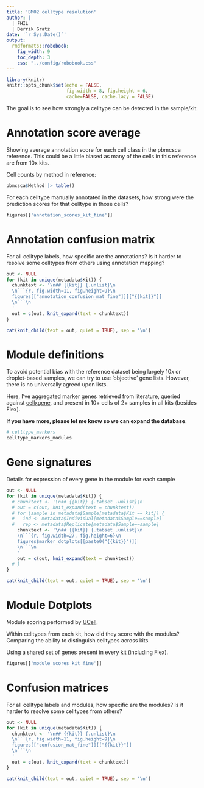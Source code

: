 ```yaml
---
title: 'BM02 celltype resolution'
author: |
  | FHIL
  | Derrik Gratz
date: '`r Sys.Date()`'
output: 
  rmdformats::robobook:
    fig_width: 9
    toc_depth: 3
    css: "../config/robobook.css"
---
```


```r
library(knitr)
knitr::opts_chunk$set(echo = FALSE,
                      fig.width = 8, fig.height = 6,
                      cache=FALSE, cache.lazy = FALSE) 
```

The goal is to see how strongly a celltype can be detected in the sample/kit.

# Annotation score average

Showing average annotation score for each cell class in the pbmcsca reference.
This could be a little biased as many of the cells in this reference are from 
10x kits. 

Cell counts by method in reference:

```r
pbmcsca$Method |> table()
```

For each celltype manually annotated in the datasets, how strong were the 
prediction scores for that celltype in those cells?

```r
figures[['annotation_scores_kit_fine']]
```

# Annotation confusion matrix {.tabset}

For all celltype labels, how specific are the annotations? Is it harder to resolve
some celltypes from others using annotation mapping?

```r
out <- NULL
for (kit in unique(metadata$Kit)) {
  chunktext <- '\n## {{kit}} {.unlist}\n
  \n```{r, fig.width=11, fig.height=9}\n
  figures[["annotation_confusion_mat_fine"]][["{{kit}}"]]
  \n```\n
  '
  out = c(out, knit_expand(text = chunktext))
}

cat(knit_child(text = out, quiet = TRUE), sep = '\n')
```

# Module definitions

To avoid potential bias with the reference dataset being largely 10x or droplet-based
samples, we can try to use 'objective' gene lists. However, there is no universally
agreed upon lists. 

Here, I've aggregated marker genes retrieved from literature, queried against [cellxgene](https://cellxgene.cziscience.com/gene-expression), and present
in 10+ cells of 2+ samples in all kits (besides Flex). 

**If you have more, please let me know so we can expand the database**. 

```r
# celltype_markers
celltype_markers_modules
```

# Gene signatures {.tabset}

Details for expression of every gene in the module for each sample

```r
out <- NULL
for (kit in unique(metadata$Kit)) {
  # chunktext <- '\n## {{kit}} {.tabset .unlist}\n'
  # out = c(out, knit_expand(text = chunktext))
  # for (sample in metadata$Sample[metadata$Kit == kit]) {
  #   ind <- metadata$Individual[metadata$Sample==sample]
  #   rep <- metadata$Replicate[metadata$Sample==sample]
    chunktext <- '\n## {{kit}} {.tabset .unlist}\n
    \n```{r, fig.width=27, fig.height=6}\n
    figures$marker_dotplots[[paste0("{{kit}}")]]
    \n```\n
    '
    out = c(out, knit_expand(text = chunktext))
  # }
}

cat(knit_child(text = out, quiet = TRUE), sep = '\n')
```

# Module Dotplots

Module scoring performed by [UCell](https://doi.org/10.1016/j.csbj.2021.06.043).

Within celltypes from each kit, how did they score with the modules? 
Comparing the ability to distinguish celltypes across kits.

Using a shared set of genes present in every kit (including Flex).
<!-- ## Coarse -->

<!-- ```{r} -->
<!-- figures[['module_scores_kit_coarse']] -->
<!-- ``` -->

<!-- ## Fine -->

```r
figures[['module_scores_kit_fine']]
```

# Confusion matrices {.tabset}

For all celltype labels and modules, how specific are the modules? Is it harder to resolve
some celltypes from others?

<!-- ## Coarse {.tabset} -->

<!-- ```{r, eval=TRUE, results='asis'} -->
<!-- out <- NULL -->
<!-- for (kit in unique(metadata$Kit)) { -->
<!--   chunktext <- '\n### {{kit}} {.unlist}\n -->
<!--   \n```{r, fig.width=12, fig.height=11}\n -->
<!--   figures[["confusion_mat_coarse"]][["{{kit}}"]] -->
<!--   \n```\n -->
<!--   ' -->
<!--   out = c(out, knit_expand(text = chunktext)) -->
<!-- } -->

<!-- cat(knit_child(text = out, quiet = TRUE), sep = '\n') -->
<!-- ``` -->

<!-- ## Fine {.tabset} -->

```r
out <- NULL
for (kit in unique(metadata$Kit)) {
  chunktext <- '\n## {{kit}} {.unlist}\n
  \n```{r, fig.width=11, fig.height=9}\n
  figures[["confusion_mat_fine"]][["{{kit}}"]]
  \n```\n
  '
  out = c(out, knit_expand(text = chunktext))
}

cat(knit_child(text = out, quiet = TRUE), sep = '\n')
```
